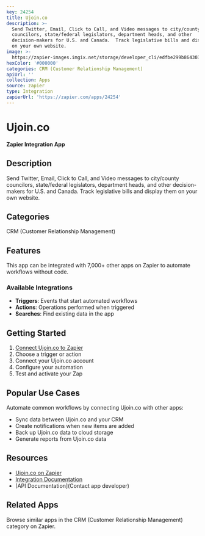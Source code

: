 ```yaml
---
key: 24254
title: Ujoin.co
description: >-
  Send Twitter, Email, Click to Call, and Video messages to city/county
  councilors, state/federal legislators, department heads, and other
  decision-makers for U.S. and Canada.  Track legislative bills and display them
  on your own website.
image: >-
  https://zapier-images.imgix.net/storage/developer_cli/edfbe299b864303092bb522e6894995d.png?auto=format%2Ccompress&ixlib=python-3.0.0&q=50
hexColor: '#000000'
categories: CRM (Customer Relationship Management)
apiUrl: ''
collection: Apps
source: zapier
type: Integration
zapierUrl: 'https://zapier.com/apps/24254'
---
```

# Ujoin.co

**Zapier Integration App**

## Description

Send Twitter, Email, Click to Call, and Video messages to city/county councilors, state/federal legislators, department heads, and other decision-makers for U.S. and Canada.  Track legislative bills and display them on your own website.

## Categories

CRM (Customer Relationship Management)

## Features

This app can be integrated with 7,000+ other apps on Zapier to automate workflows without code.

### Available Integrations

- **Triggers**: Events that start automated workflows
- **Actions**: Operations performed when triggered
- **Searches**: Find existing data in the app

## Getting Started

1. [Connect Ujoin.co to Zapier](https://zapier.com/apps/24254)
2. Choose a trigger or action
3. Connect your Ujoin.co account
4. Configure your automation
5. Test and activate your Zap

## Popular Use Cases

Automate common workflows by connecting Ujoin.co with other apps:

- Sync data between Ujoin.co and your CRM
- Create notifications when new items are added
- Back up Ujoin.co data to cloud storage
- Generate reports from Ujoin.co data

## Resources

- [Ujoin.co on Zapier](https://zapier.com/apps/24254)
- [Integration Documentation](https://zapier.com/apps/24254/integrations)
- [API Documentation](Contact app developer)

## Related Apps

Browse similar apps in the CRM (Customer Relationship Management) category on Zapier.

